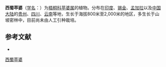 {{Speciesbox
| name = 西蜀苹婆
| status = 
| status_system = 
| image =
| genus = Sterculia
| species = lanceaefolia
| authority = Roxb.
}}

'''西蜀苹婆'''（[[学名|学名]]：{{lang|la|''Sterculia lanceaefolia''}}）为[[梧桐科|梧桐科]][[苹婆属|苹婆属]]的植物。分布在[[印度|印度]]、[[锡金|锡金]]、[[孟加拉|孟加拉]]以及[[中国大陆|中国大陆]]的[[贵州|贵州]]、[[四川|四川]]、[[云南|云南]]等地，生长于海拔800米至2,000米的地区，多生长于山坡密林中，目前尚未由人工引种栽培。

== 参考文献 ==
<div class="references-small">
* {{cite web| url =http://www.bioinfo.cn/db05/KmzwSpecies.php?action=view&id=21959| title =西蜀苹婆| work =《中国高等植物数据库全库》| publisher =中国科学院微生物研究所| author =昆明植物研究所| accessdate =2009-02-25| deadurl =yes| archiveurl =https://web.archive.org/web/20160305054718/http://www.bioinfo.cn/db05/KmzwSpecies.php?action=view&id=21959| archivedate =2016-03-05| df =}}
</div>

[[Category:苹婆属|西蜀苹婆]]


{{植物小作品}}
